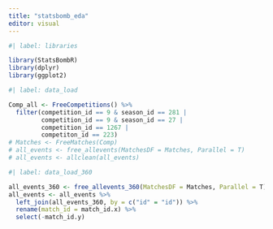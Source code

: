 ```yaml
---
title: "statsbomb_eda"
editor: visual
---
```


```r
#| label: libraries

library(StatsBombR)
library(dplyr)
library(ggplot2)

```

```r
#| label: data_load

Comp_all <- FreeCompetitions() %>%
  filter(competition_id == 9 & season_id == 281 |
         competition_id == 9 & season_id == 27 |
         competition_id == 1267 |
         competiton_id == 223)
# Matches <- FreeMatches(Comp)
# all_events <- free_allevents(MatchesDF = Matches, Parallel = T)
# all_events <- allclean(all_events)
```

```r
#| label: data_load_360

all_events_360 <- free_allevents_360(MatchesDF = Matches, Parallel = T)
all_events <- all_events %>%
  left_join(all_events_360, by = c("id" = "id")) %>%
  rename(match_id = match_id.x) %>%
  select(-match_id.y)
```
